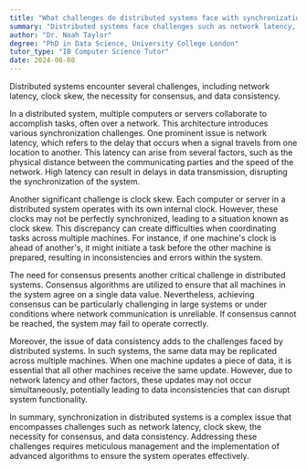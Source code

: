 ```yaml
---
title: "What challenges do distributed systems face with synchronization?"
summary: "Distributed systems face challenges such as network latency, clock skew, and the need for consensus in synchronization."
author: "Dr. Noah Taylor"
degree: "PhD in Data Science, University College London"
tutor_type: "IB Computer Science Tutor"
date: 2024-06-08
---
```


Distributed systems encounter several challenges, including network latency, clock skew, the necessity for consensus, and data consistency.

In a distributed system, multiple computers or servers collaborate to accomplish tasks, often over a network. This architecture introduces various synchronization challenges. One prominent issue is network latency, which refers to the delay that occurs when a signal travels from one location to another. This latency can arise from several factors, such as the physical distance between the communicating parties and the speed of the network. High latency can result in delays in data transmission, disrupting the synchronization of the system.

Another significant challenge is clock skew. Each computer or server in a distributed system operates with its own internal clock. However, these clocks may not be perfectly synchronized, leading to a situation known as clock skew. This discrepancy can create difficulties when coordinating tasks across multiple machines. For instance, if one machine's clock is ahead of another's, it might initiate a task before the other machine is prepared, resulting in inconsistencies and errors within the system.

The need for consensus presents another critical challenge in distributed systems. Consensus algorithms are utilized to ensure that all machines in the system agree on a single data value. Nevertheless, achieving consensus can be particularly challenging in large systems or under conditions where network communication is unreliable. If consensus cannot be reached, the system may fail to operate correctly.

Moreover, the issue of data consistency adds to the challenges faced by distributed systems. In such systems, the same data may be replicated across multiple machines. When one machine updates a piece of data, it is essential that all other machines receive the same update. However, due to network latency and other factors, these updates may not occur simultaneously, potentially leading to data inconsistencies that can disrupt system functionality.

In summary, synchronization in distributed systems is a complex issue that encompasses challenges such as network latency, clock skew, the necessity for consensus, and data consistency. Addressing these challenges requires meticulous management and the implementation of advanced algorithms to ensure the system operates effectively.
    